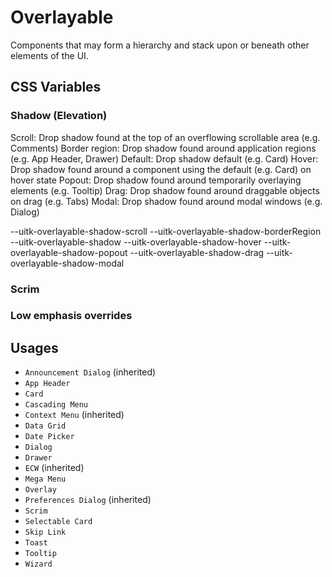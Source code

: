 
<Meta title="Documentation/Styles and Theming/Characteristics/Overlayable" />

# Overlayable

Components that may form a hierarchy and stack upon or beneath other elements of the UI.

## CSS Variables

### Shadow (Elevation)

Scroll: Drop shadow found at the top of an overflowing scrollable area (e.g. Comments)
Border region: Drop shadow found around application regions (e.g. App Header, Drawer)
Default: Drop shadow default (e.g. Card)
Hover: Drop shadow found around a component using the default (e.g. Card) on hover state
Popout: Drop shadow found around temporarily overlaying elements (e.g. Tooltip)
Drag: Drop shadow found around draggable objects on drag (e.g. Tabs)
Modal: Drop shadow found around modal windows (e.g. Dialog)

<Canvas>
  <Story name="Shadow">
    <DocGrid>
      <ShadowBlockCell shadowVar="--uitk-overlayable-shadow-scroll" />
      <BlankBlockCode>--uitk-overlayable-shadow-scroll</BlankBlockCode>
      <ShadowBlockCell shadowVar="--uitk-overlayable-shadow-borderRegion" />
      <BlankBlockCode>--uitk-overlayable-shadow-borderRegion</BlankBlockCode>
      <ShadowBlockCell shadowVar="--uitk-overlayable-shadow" />
      <BlankBlockCode>--uitk-overlayable-shadow</BlankBlockCode>
      <ShadowBlockCell shadowVar="--uitk-overlayable-shadow-hover" />
      <BlankBlockCode>--uitk-overlayable-shadow-hover</BlankBlockCode>
      <ShadowBlockCell shadowVar="--uitk-overlayable-shadow-popout" />
      <BlankBlockCode>--uitk-overlayable-shadow-popout</BlankBlockCode>
      <ShadowBlockCell shadowVar="--uitk-overlayable-shadow-drag" />
      <BlankBlockCode>--uitk-overlayable-shadow-drag</BlankBlockCode>
      <ShadowBlockCell shadowVar="--uitk-overlayable-shadow-modal" />
      <BlankBlockCode>--uitk-overlayable-shadow-modal</BlankBlockCode>
    </DocGrid>
  </Story>
</Canvas>

### Scrim

<Canvas>
  <Story name="Scrim">
    <DocGrid>
      <ColorBlock colorVar="--uitk-overlayable-background-medium" />
    </DocGrid>
  </Story>
</Canvas>

### Low emphasis overrides

<Canvas>
  <Story name="Low emphasis">
    <DocGrid>
      <ColorBlock
        className="uitkEmphasisLow"
        colorVar="--uitk-overlayable-background-low"
      />
    </DocGrid>
  </Story>
</Canvas>

## Usages

- `Announcement Dialog` (inherited)
- `App Header`
- `Card`
- `Cascading Menu`
- `Context Menu` (inherited)
- `Data Grid`
- `Date Picker`
- `Dialog`
- `Drawer`
- `ECW` (inherited)
- `Mega Menu`
- `Overlay`
- `Preferences Dialog` (inherited)
- `Scrim`
- `Selectable Card`
- `Skip Link`
- `Toast`
- `Tooltip`
- `Wizard`
